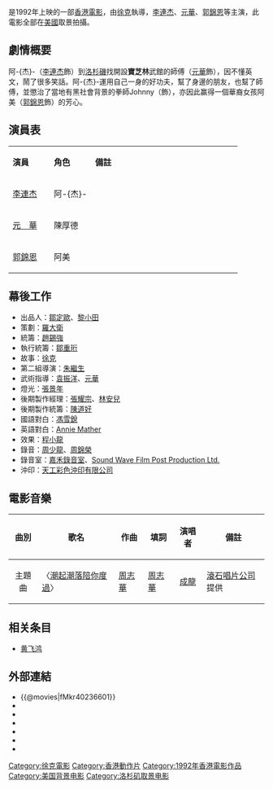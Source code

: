 {{电影信息框
| name = 黃飛鴻'92之龍行天下
| original_name = ''{{lang|en|The Master}}''
| image = 
| caption = 
| director = [[徐克|徐克]]
| producer = [[徐克|徐克]]、[[朱繼生|朱繼生]]
| producer_2 = [[朱之鴻|朱之鴻]]
| writer = [[林紀陶|林紀陶]]、[[劉大木|劉大木]]
| starring = [[李連杰|李連杰]]<br/>[[元華|元華]]<br/>[[郭錦恩|郭錦恩]]
| music = [[鄧少林|鄧少林]]
| cinematography = [[陳俊傑|陳俊傑]]
| editing = [[金馬|金馬]]、[[麥子善|麥子善]]
| production_company = [[華雅電影|華雅電影有限公司]] <small>'''出品'''</small><br/>[[嘉禾電影|嘉禾電影(香港)有限公司]] <small>'''出品'''</small><br/>[[電影工作室有限公司|電影工作室有限公司]] <small>'''攝製'''</small>
| distributor = [[嘉禾電影|嘉禾電影(香港)有限公司]]
| released = {{BHKG}}：{{film date|1992|5|28}}{{USA}}：{{start date|1992|5|28}}
| runtime = 93 分鐘
| country = {{英屬香港電影}}
| awards = 
| language = [[粵語|粵語]]為主，間中有[[英語|英語]]發音
| budget = 
| gross = HK $8,096,542.00
| imdb_id = tt0097775
| preceded_by = 
| followed_by = 
| hk_name = 《黃飛鴻'92之龍行天下》
| tw_name = 《龍行天下》
}}

{{engname|《黃飛鴻'92之龍行天下》|''The Master''}}是1992年上映的一部[[香港電影|香港電影]]，由[[徐克|徐克]]執導，[[李連杰|李連杰]]、[[元華|元華]]、[[郭錦恩|郭錦恩]]等主演，此電影全部在[[美國|美國]]取景拍攝。

==劇情概要==
阿-{杰}-（[[李連杰|李連杰]]飾）到[[洛杉磯|洛杉磯]]找開設'''寶芝林'''武館的師傅（[[元華|元華]]飾），因不懂英文，鬧了很多笑話。阿-{杰}-運用自己一身的好功夫，幫了身邊的朋友，也幫了師傅，並懲治了當地有黑社會背景的拳師Johnny（{{le|傑里·特林布爾|Jerry Trimble}}飾），亦因此赢得一個華裔女孩阿美（[[郭錦恩|郭錦恩]]飾）的芳心。

==演員表==
{|class="wikitable" width="68%"
|- style="background:cornflowerblue; color:white" align=center
|style="width:18%"|'''演員'''||style="width:18%"|'''角色'''||'''備註'''
|-
|[[李連杰|李連杰]]||阿-{杰}-||
|-
|[[元華|元　華]]||陳厚德||
|-
|[[郭錦恩|郭錦恩]]||阿美||
|}

==幕後工作==
*出品人：[[鄒定歐|鄒定歐]]、[[黎小田|黎小田]]
*策劃：[[羅大衛|羅大衛]]
*統籌：[[趙錫強|趙錫強]]
*執行統籌：[[鄒重珩|鄒重珩]]
*故事：[[徐克|徐克]]
*第二組導演：[[朱繼生|朱繼生]]
*武術指導：[[袁振洋|袁振洋]]、[[元華|元華]]
*燈光：[[張景年|張景年]]
*後期製作經理：[[張耀宗|張耀宗]]、[[林安兒|林安兒]]
*後期製作統籌：[[陳道好|陳道好]]
*國語對白：[[馮雪銳|馮雪銳]]
*英語對白：[[Annie_Mather|Annie Mather]]
*效果：[[程小龍|程小龍]]
*錄音：[[周少龍|周少龍]]、[[周錦榮|周錦榮]]
*錄音室：[[嘉禾錄音室|嘉禾錄音室]]、[[Sound_Wave_Film_Post_Production_Ltd.|Sound Wave Film Post Production Ltd.]]
*沖印：[[天工彩色沖印有限公司|天工彩色沖印有限公司]]

==電影音樂==
{| class="wikitable"
|-
! 曲別 !! 歌名  !! 作曲 !! 填詞 !! 演唱者 !! 備註
|-
|<center>主題曲||〈[[潮起潮落陪你度過|潮起潮落陪你度過]]〉||[[周志華|周志華]]||[[周志華|周志華]]||<center>[[成龍|成龍]]||[[滾石唱片|滾石唱片公司]]提供
|}

==相关条目==
*[[黄飞鸿|黄飞鸿]]

==外部連結==
*{{@movies|fMkr40236601}}
*{{hkmdb title|7575}}
*{{douban}}
*{{Mtime|23911}}
*{{Amg movie|154072}}
*{{rotten-tomatoes|huang_fei_hong_jiu_er_zhi_long_xing_tian_xia_1989}}
*{{imdb title|0097775}}

{{徐克}}
{{李连杰}}

[[Category:徐克電影|Category:徐克電影]]
[[Category:香港動作片|Category:香港動作片]]
[[Category:1992年香港電影作品|Category:1992年香港電影作品]]
[[Category:美国背景电影|Category:美国背景电影]]
[[Category:洛杉矶取景电影|Category:洛杉矶取景电影]]